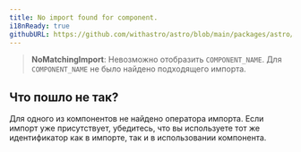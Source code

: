 ```yaml
---
title: No import found for component.
i18nReady: true
githubURL: https://github.com/withastro/astro/blob/main/packages/astro/src/core/errors/errors-data.ts
---
```


> **NoMatchingImport**: Невозможно отобразить `COMPONENT_NAME`. Для `COMPONENT_NAME` не было найдено подходящего импорта.

## Что пошло не так?

Для одного из компонентов не найдено оператора импорта. Если импорт уже присутствует, убедитесь, что вы используете тот же идентификатор как в импорте, так и в использовании компонента.
